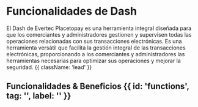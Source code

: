 

<HeroPattern />

# Funcionalidades de Dash

El Dash de Evertec Placetopay es una herramienta integral diseñada para que los comerciantes y administradores gestionen y supervisen todas las operaciones relacionadas con sus transacciones electrónicas. Es una herramienta versátil que facilita la gestión integral de las transacciones electrónicas, proporcionando a los comerciantes y administradores las herramientas necesarias para optimizar sus operaciones y mejorar la seguridad.   {{ className: 'lead' }}

## Funcionalidades & Beneficios {{ id: 'functions', tag: '', label: '' }}

<Benefitsnewpanel/>
